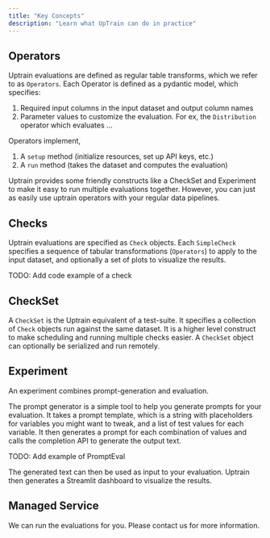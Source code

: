 ```yaml
---
title: "Key Concepts"
description: "Learn what UpTrain can do in practice"
---
```


## Operators

Uptrain evaluations are defined as regular table transforms, which we refer to as `Operators`. Each Operator 
is defined as a pydantic model, which specifies:

1. Required input columns in the input dataset and output column names
2. Parameter values to customize the evaluation. For ex, the `Distribution` operator which evaluates ...

Operators implement,
1. A `setup` method (initialize resources, set up API keys, etc.)
2. A `run` method (takes the dataset and computes the evaluation)

Uptrain provides some friendly constructs like a CheckSet and Experiment to make it easy to run multiple evaluations together. However, you 
can just as easily use uptrain operators with your regular data pipelines. 

## Checks

Uptrain evaluations are specified as `Check` objects. Each `SimpleCheck` specifies a sequence of tabular 
transformations (`Operators`) to apply to the input dataset, and optionally a set of plots to visualize 
the results.

TODO: Add code example of a check

## CheckSet

A `CheckSet` is the Uptrain equivalent of a test-suite. It specifies a collection of `Check` objects run against the same 
dataset. It is a higher level construct to  make scheduling and running multiple checks easier. A `CheckSet` object can 
optionally be serialized and run remotely. 

## Experiment

An experiment combines prompt-generation and evaluation. 

The prompt generator is a simple tool to help you generate prompts for your evaluation. It takes a prompt template, 
which is a string with placeholders for variables you might want to tweak, and a list of test values for each variable. 
It then generates a prompt for each combination of values and calls the completion API to generate the output text. 

TODO: Add example of PromptEval

The generated text can then be used as input to your evaluation. Uptrain then generates a Streamlit dashboard to 
visualize the results. 

## Managed Service

We can run the evaluations for you. Please contact us for more information. 
